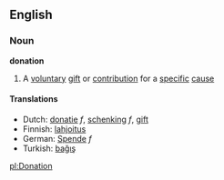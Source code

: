 == English ==
=== Noun ===
'''donation'''

# A [[voluntary]] [[gift]] or [[contribution]] for a [[specific]] [[cause]]

==== Translations ====
*Dutch: [[donatie]] ''f'', [[schenking]] ''f'', [[gift]]
*Finnish: [[lahjoitus]]
*German: [[Spende]] ''f''
*Turkish: [[bağış]]

[[pl:Donation]]